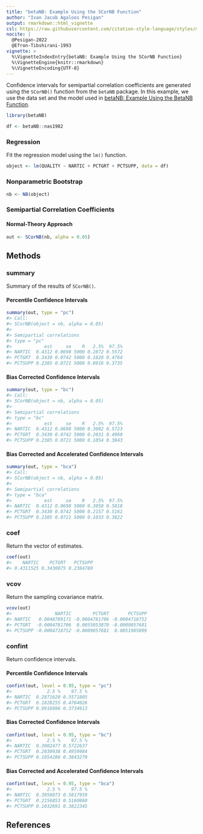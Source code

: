 ```yaml
---
title: "betaNB: Example Using the SCorNB Function"
author: "Ivan Jacob Agaloos Pesigan"
output: rmarkdown::html_vignette
csl: https://raw.githubusercontent.com/citation-style-language/styles/master/apa.csl
nocite: |
  @Pesigan-2022
  @Efron-Tibshirani-1993
vignette: >
  %\VignetteIndexEntry{betaNB: Example Using the SCorNB Function}
  %\VignetteEngine{knitr::rmarkdown}
  %\VignetteEncoding{UTF-8}
---
```




Confidence intervals for
semipartial correlation coefficients
are generated using
the `SCorNB()` function from the `betaNB` package.
In this example,
we use the data set and the model used in
[betaNB: Example Using the BetaNB Function](example-beta-nb.html).


``` r
library(betaNB)
```




``` r
df <- betaNB::nas1982
```

### Regression

Fit the regression model using the `lm()` function.


``` r
object <- lm(QUALITY ~ NARTIC + PCTGRT + PCTSUPP, data = df)
```

### Nonparametric Bootstrap


``` r
nb <- NB(object)
```

### Semipartial Correlation Coefficients

#### Normal-Theory Approach


``` r
out <- SCorNB(nb, alpha = 0.05)
```

## Methods

### summary

Summary of the results of `SCorNB()`.

#### Percentile Confidence Intervals


``` r
summary(out, type = "pc")
#> Call:
#> SCorNB(object = nb, alpha = 0.05)
#> 
#> Semipartial correlations
#> type = "pc"
#>            est     se    R   2.5%  97.5%
#> NARTIC  0.4312 0.0698 5000 0.2872 0.5572
#> PCTGRT  0.3430 0.0742 5000 0.1828 0.4764
#> PCTSUPP 0.2385 0.0721 5000 0.0916 0.3735
```

#### Bias Corrected Confidence Intervals


``` r
summary(out, type = "bc")
#> Call:
#> SCorNB(object = nb, alpha = 0.05)
#> 
#> Semipartial correlations
#> type = "bc"
#>            est     se    R   2.5%  97.5%
#> NARTIC  0.4312 0.0698 5000 0.3002 0.5723
#> PCTGRT  0.3430 0.0742 5000 0.2031 0.4960
#> PCTSUPP 0.2385 0.0721 5000 0.1054 0.3843
```

#### Bias Corrected and Accelerated Confidence Intervals


``` r
summary(out, type = "bca")
#> Call:
#> SCorNB(object = nb, alpha = 0.05)
#> 
#> Semipartial correlations
#> type = "bca"
#>            est     se    R   2.5%  97.5%
#> NARTIC  0.4312 0.0698 5000 0.3058 0.5818
#> PCTGRT  0.3430 0.0742 5000 0.2157 0.5161
#> PCTSUPP 0.2385 0.0721 5000 0.1033 0.3822
```

### coef

Return the vector of estimates.


``` r
coef(out)
#>    NARTIC    PCTGRT   PCTSUPP 
#> 0.4311525 0.3430075 0.2384789
```

### vcov

Return the sampling covariance matrix.


``` r
vcov(out)
#>                NARTIC        PCTGRT       PCTSUPP
#> NARTIC   0.0048789171 -0.0004781706 -0.0004718752
#> PCTGRT  -0.0004781706  0.0055053870 -0.0009057681
#> PCTSUPP -0.0004718752 -0.0009057681  0.0051985899
```

### confint

Return confidence intervals.

#### Percentile Confidence Intervals


``` r
confint(out, level = 0.95, type = "pc")
#>             2.5 %    97.5 %
#> NARTIC  0.2871620 0.5571805
#> PCTGRT  0.1828255 0.4764026
#> PCTSUPP 0.0916096 0.3734913
```

#### Bias Corrected Confidence Intervals


``` r
confint(out, level = 0.95, type = "bc")
#>             2.5 %    97.5 %
#> NARTIC  0.3002477 0.5722637
#> PCTGRT  0.2030938 0.4959984
#> PCTSUPP 0.1054286 0.3843270
```

#### Bias Corrected and Accelerated Confidence Intervals


``` r
confint(out, level = 0.95, type = "bca")
#>             2.5 %    97.5 %
#> NARTIC  0.3058073 0.5817959
#> PCTGRT  0.2156853 0.5160860
#> PCTSUPP 0.1032691 0.3822345
```

## References
